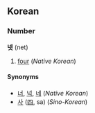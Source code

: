 ==Korean==
===Number===
'''넷''' (net)

# [[four]] (''Native Korean'')

====Synonyms====
*[[너]], [[넉]], [[네]] (''Native Korean'')
*[[사]] ([[四]], sa) (''Sino-Korean'')